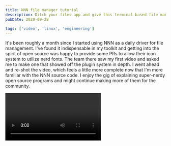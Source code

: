 ```yaml
---
title: NNN file manager tutorial
description: Ditch your files app and give this terminal based file manager a try
pubDate: 2020-09-28

tags: ['video', 'linux', 'engineering']
---
```



It's been roughly a month since I started using NNN as a daily driver for file management. I've found it indispensable in my toolkit and getting into the spirit of open source was happy to provide some PRs to allow their icon system to utilize nerd fonts. The team there saw my first video and asked me to make one that showed off the plugin system in depth. I went ahead and re-shot the video, which feels a little more complete now that I'm more familiar with the NNN source code. I enjoy the gig of explaining super-nerdy open source programs and might continue making more of them for the community.

<Video id="-knZwdd1ScU" source="youtube" />
